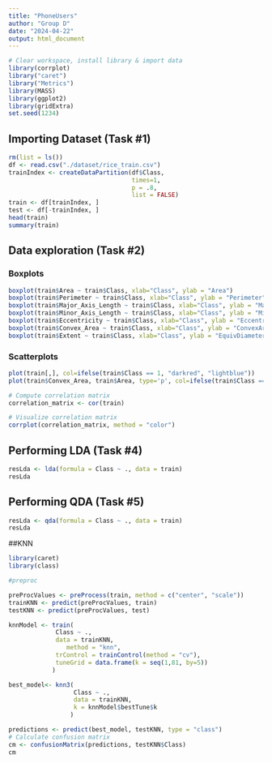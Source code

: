```yaml
---
title: "PhoneUsers"
author: "Group D"
date: "2024-04-22"
output: html_document
---
```



```r
# Clear workspace, install library & import data
library(corrplot)
library("caret")
library("Metrics")
library(MASS)
library(ggplot2)
library(gridExtra)
set.seed(1234)
```

## Importing Dataset (Task #1)
```r
rm(list = ls())
df <- read.csv("./dataset/rice_train.csv")
trainIndex <- createDataPartition(df$Class, 
								  times=1, 
								  p = .8, 
								  list = FALSE)
train <- df[trainIndex, ]
test <- df[-trainIndex, ]
head(train)
summary(train)

```


## Data exploration (Task #2)

### Boxplots
```r
boxplot(train$Area ~ train$Class, xlab="Class", ylab = "Area")
boxplot(train$Perimeter ~ train$Class, xlab="Class", ylab = "Perimeter")
boxplot(train$Major_Axis_Length ~ train$Class, xlab="Class", ylab = "MajorAxisLength")
boxplot(train$Minor_Axis_Length ~ train$Class, xlab="Class", ylab = "MinorAxisLength")
boxplot(train$Eccentricity ~ train$Class, xlab="Class", ylab = "Eccentricity")
boxplot(train$Convex_Area ~ train$Class, xlab="Class", ylab = "ConvexArea")
boxplot(train$Extent ~ train$Class, xlab="Class", ylab = "EquivDiameter")
```

### Scatterplots
```r
plot(train[,], col=ifelse(train$Class == 1, "darkred", "lightblue"))
plot(train$Convex_Area, train$Area, type='p', col=ifelse(train$Class == 1, "darkred", "lightblue"), xlab = "ConvexArea", ylab = "Area")
```

```r
# Compute correlation matrix
correlation_matrix <- cor(train)

# Visualize correlation matrix
corrplot(correlation_matrix, method = "color")
```


## Performing LDA (Task #4)
```r
resLda <- lda(formula = Class ~ ., data = train)
resLda
```

## Performing QDA (Task #5)
```r
resLda <- qda(formula = Class ~ ., data = train)
resLda
```


##KNN
```r
library(caret)
library(class)

#preproc

preProcValues <- preProcess(train, method = c("center", "scale"))
trainKNN <- predict(preProcValues, train)
testKNN <- predict(preProcValues, test)

knnModel <- train(
		     Class ~ ., 
		     data = trainKNN, 
	            method = "knn", 
		     trControl = trainControl(method = "cv"), 
		     tuneGrid = data.frame(k = seq(1,81, by=5))
		    )

best_model<- knn3(
                  Class ~ .,
                  data = trainKNN,
                  k = knnModel$bestTune$k
                 )

predictions <- predict(best_model, testKNN, type = "class")
# Calculate confusion matrix
cm <- confusionMatrix(predictions, testKNN$Class)
cm


```